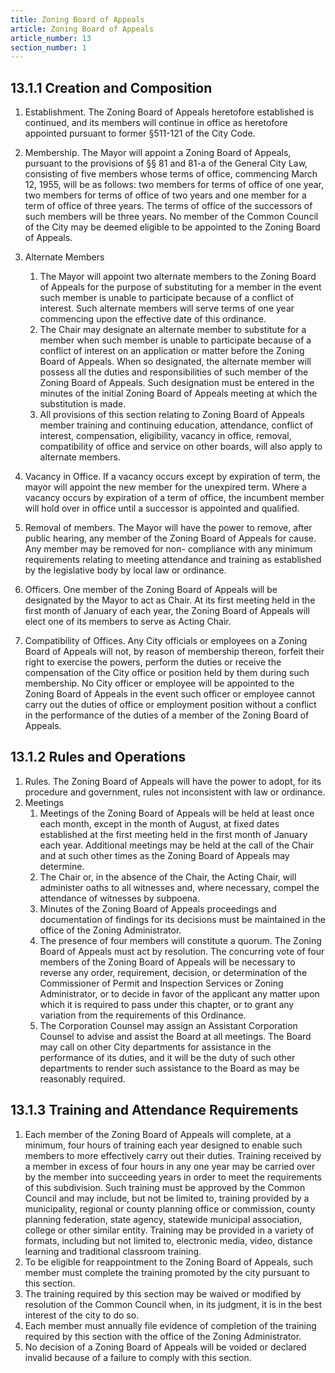```yaml
---
title: Zoning Board of Appeals
article: Zoning Board of Appeals
article_number: 13
section_number: 1
---
```


## 13.1.1 Creation and Composition

1. Establishment. The Zoning Board of Appeals heretofore established is continued, and its members will continue in office as heretofore appointed pursuant to former §511-121 of the City Code.
2. Membership. The Mayor will appoint a Zoning Board of Appeals, pursuant to the provisions of §§ 81 and 81-a of the General City Law, consisting of five members whose terms of office, commencing March 12, 1955, will be as follows: two members for terms of office of one year, two members for terms of office of two years and one member for a term of office of three years. The terms of office of the successors of such members will be three years. No member of the Common Council of the City may be deemed eligible to be appointed to the Zoning Board of Appeals.
3. Alternate Members

   1. The Mayor will appoint two alternate members to the Zoning Board of Appeals for the purpose of substituting for a member in the event such member is unable to participate because of a conflict of interest. Such alternate members will serve terms of one year commencing upon the effective date of this ordinance.
   2. The Chair may designate an alternate member to substitute for a member when such member is unable to participate because of a conflict of interest on an application or matter before the Zoning Board of Appeals. When so designated, the alternate member will possess all the duties and responsibilities of such member of the Zoning Board of Appeals. Such designation must be entered in the minutes of the initial Zoning Board of Appeals meeting at which the substitution is made.
   3. All provisions of this section relating to Zoning Board of Appeals member training and continuing education, attendance, conflict of interest, compensation, eligibility, vacancy in office, removal, compatibility of office and service on other boards, will also apply to alternate members.

4. Vacancy in Office. If a vacancy occurs except by expiration of term, the mayor will appoint the new member for the unexpired term. Where a vacancy occurs by expiration of a term of office, the incumbent member will hold over in office until a successor is appointed and qualified.
5. Removal of members. The Mayor will have the power to remove, after public hearing, any member of the Zoning Board of Appeals for cause. Any member may be removed for non- compliance with any minimum requirements relating to meeting attendance and training as established by the legislative body by local law or ordinance.
6. Officers. One member of the Zoning Board of Appeals will be designated by the Mayor to act as Chair. At its first meeting held in the first month of January of each year, the Zoning Board of Appeals will elect one of its members to serve as Acting Chair.
7. Compatibility of Offices. Any City officials or employees on a Zoning Board of Appeals will not, by reason of membership thereon, forfeit their right to exercise the powers, perform the duties or receive the compensation of the City office or position held by them during such membership. No City officer or employee will be appointed to the Zoning Board of Appeals in the event such officer or employee cannot carry out the duties of office or employment position without a conflict in the performance of the duties of a member of the Zoning Board of Appeals.

## 13.1.2 Rules and Operations

1. Rules. The Zoning Board of Appeals will have the power to adopt, for its procedure and government, rules not inconsistent with law or ordinance.
2. Meetings
   1. Meetings of the Zoning Board of Appeals will be held at least once each month, except in the month of August, at fixed dates established at the first meeting held in the first month of January each year. Additional meetings may be held at the call of the Chair and at such other times as the Zoning Board of Appeals may determine.
   2. The Chair or, in the absence of the Chair, the Acting Chair, will administer oaths to all witnesses and, where necessary, compel the attendance of witnesses by subpoena.
   3. Minutes of the Zoning Board of Appeals proceedings and documentation of findings for its decisions must be maintained in the office of the Zoning Administrator.
   4. The presence of four members will constitute a quorum. The Zoning Board of Appeals must act by resolution. The concurring vote of four members of the Zoning Board of Appeals will be necessary to reverse any order, requirement, decision, or determination of the Commissioner of Permit and Inspection Services or Zoning Administrator, or to decide in favor of the applicant any matter upon which it is required to pass under this chapter, or to grant any variation from the requirements of this Ordinance.
   5. The Corporation Counsel may assign an Assistant Corporation Counsel to advise and assist the Board at all meetings. The Board may call on other City departments for assistance in the performance of its duties, and it will be the duty of such other departments to render such assistance to the Board as may be reasonably required.

## 13.1.3 Training and Attendance Requirements

1. Each member of the Zoning Board of Appeals will complete, at a minimum, four hours of training each year designed to enable such members to more effectively carry out their duties. Training received by a member in excess of four hours in any one year may be carried over by the member into succeeding years in order to meet the requirements of this subdivision. Such training must be approved by the Common Council
   and may include, but not be limited to, training provided by a municipality, regional or county planning office or commission, county planning federation, state agency, statewide municipal association, college or other similar entity. Training may be provided in a variety of formats, including but not limited to, electronic media, video, distance learning and traditional classroom training.
2. To be eligible for reappointment to the Zoning Board of Appeals, such member must complete the training promoted by the city pursuant to this section.
3. The training required by this section may be waived or modified by resolution of the Common Council when, in its judgment, it is in the best interest of the city to do so.
4. Each member must annually file evidence of completion of the training required by this section with the office of the Zoning Administrator.
5. No decision of a Zoning Board of Appeals will be voided or declared invalid because of a failure to comply with this section.

